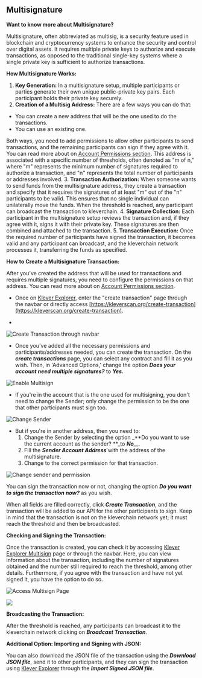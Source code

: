 
## Multisignature

**Want to know more about Multisignature?**

Multisignature, often abbreviated as multisig, is a security feature used in blockchain and cryptocurrency systems to enhance the security and control over digital assets. It requires multiple private keys to authorize and execute transactions, as opposed to the traditional single-key systems where a single private key is sufficient to authorize transactions.

**How Multisignature Works:**

1. **Key Generation:** In a multisignature setup, multiple participants or parties generate their own unique public-private key pairs. Each participant holds their private key securely.
2. **Creation of a Multisig Address:** There are a few ways you can do that:
  - You can create a new address that will be the one used to do the transactions.
  - You can use an existing one.

Both ways, you need to add permissions to allow other participants to send transactions, and the remaining participants can sign if they agree with it. You can read more about on [Account Permissions section](/account-permissions).
This address is associated with a specific number of thresholds, often denoted as "m of n," where "m" represents the minimum number of signatures required to authorize a transaction, and "n" represents the total number of participants or addresses involved.
3. **Transaction Authorization:** When someone wants to send funds from the multisignature address, they create a transaction and specify that it requires the signatures of at least "m" out of the "n" participants to be valid. This ensures that no single individual can unilaterally move the funds. When the threshold is reached, any participant can broadcast the transaction to kleverchain.
4. **Signature Collection:** Each participant in the multisignature setup reviews the transaction and, if they agree with it, signs it with their private key. These signatures are then combined and attached to the transaction.
5. **Transaction Execution:** Once the required number of participants have signed the transaction, it becomes valid and any participant can broadcast, and the kleverchain network processes it, transferring the funds as specified.

**How to Create a Multisignature Transaction:**

After you've created the address that will be used for transactions and requires multiple signatures, you need to configure the permissions on that address. You can read more about on [Account Permissions section](/account-permissions).

- Once on [Klever Explorer](https://kleverscan.org/), enter the "create transaction" page through the navbar or directly access [https://kleverscan.org/create-transaction](https://kleverscan.org/create-transaction).


-
![Create Transaction through navbar](files/undefined)

- Once you've added all the necessary permissions and participants/addresses needed, you can create the transaction. On the _**create transactions**_ page, you can select any contract and fill it as you wish. Then, in 'Advanced Options,' change the option _**Does your account need multiple signatures?**_ to _**Yes.**_

![Enable Multisign](files/undefined)

- If you're in the account that is the one used for multisigning, you don't need to change the Sender; only change the permission to be the one that other participants must sign too.

![Change Sender](files/undefined)

- But if you're in another address, then you need to:
  1. Change the Sender by selecting the option _**Do you want to use the current account as the sender? **_to _**No**__._
  2. Fill the _**Sender Account Address**_'with the address of the multisignature.
  3. Change to the correct permission for that transaction.


![Change sender and permission](files/undefined)

You can sign the transaction now or not, changing the option _**Do you want to sign the transaction now?**_ as you wish.

When all fields are filled correctly, click _**Create Transaction**_, and the transaction will be added to our API for the other participants to sign. Keep in mind that the transaction is not on the kleverchain network yet; it must reach the threshold and then be broadcasted.



**Checking and Signing the Transaction:**

Once the transaction is created, you can check it by accessing [Klever Explorer Multisign](https://kleverscan.org/multisign) page or through the navbar. Here, you can view information about the transaction, including the number of signatures obtained and the number still required to reach the threshold, among other details. Furthermore, if you agree with the transaction and have not yet signed it, you have the option to do so.

![Access Multisign Page](files/undefined)

![](files/undefined)

**Broadcasting the Transaction:**

After the threshold is reached, any participants can broadcast it to the kleverchain network clicking on _**Broadcast Transaction**_.

**Additional Option: Importing and Signing with JSON:**

You can also download the JSON file of the transaction using the _**Download JSON file**_, send it to other participants, and they can sign the transaction using [Klever Explorer](https://kleverscan.org/multisign) through the _**Import Signed JSON file**_.
